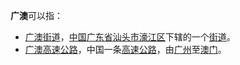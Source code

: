 '''广澳'''可以指：
*[[广澳街道|广澳街道]]，[[中华人民共和国|中国]][[广东省|广东省]][[汕头市|汕头市]][[濠江区|濠江区]]下辖的一个[[街道_(行政区划)|街道]]。
*[[广澳高速公路|广澳高速公路]]，中国一条[[高速公路|高速公路]]，由[[广州|广州]]至[[澳门|澳门]]。
{{disambig|Cat=二字中國相關消歧義}}